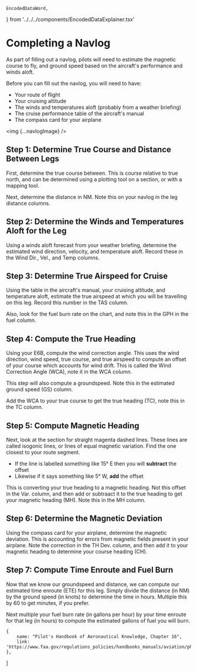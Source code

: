     EncodedDataWord,
} from '../../../components/EncodedDataExplainer.tsx'


# Completing a Navlog

As part of filling out a navlog, pilots will need to estimate the magnetic
course to fly, and ground speed based on the aircraft's performance and winds
aloft.

Before you can fill out the navlog, you will need to have:

-   Your route of flight
-   Your cruising altitude
-   The winds and temperatures aloft (probably from a weather briefing)
-   The cruise performance table of the aircraft's manual
-   The compass card for your airplane

<img {...navlogImage} />

## Step 1: Determine True Course and Distance Between Legs

First, determine the true course between. This is course relative to true north,
and can be determined using a plotting tool on a section, or with a mapping
tool.

Next, determine the distance in NM. Note this on your navlog in the leg distance
columns.

## Step 2: Determine the Winds and Temperatures Aloft for the Leg

Using a winds aloft forecast from your weather briefing, determine the estimated
wind direction, velocity, and temperature aloft. Record these in the Wind Dir.,
Vel., and Temp columns.

## Step 3: Determine True Airspeed for Cruise

Using the table in the aircraft's manual, your cruising altitude, and
temperature aloft, estimate the true airspeed at which you will be travelling on
this leg. Record this number in the TAS column.

Also, look for the fuel burn rate on the chart, and note this in the GPH in the
fuel column.

## Step 4: Compute the True Heading

Using your E6B, compute the wind correction angle. This uses the wind direction,
wind speed, true course, and true airspeed to compute an offset of your course
which accounts for wind drift. This is called the Wind Correction Angle (WCA),
note it in the WCA column.

This step will also compute a groundspeed. Note this in the estimated ground
speed (GS) column.

Add the WCA to your true course to get the true heading (TC), note this in the
TC column.

## Step 5: Compute Magnetic Heading

Next, look at the section for straight magenta dashed lines. These lines are
called isogonic lines, or lines of equal magnetic variation. Find the one
closest to your route segment.

-   If the line is labelled something like 15&deg; E then you will **subtract**
    the offset
-   Likewise if it says something like 5&deg; W, **add** the offset

This is converting your true heading to a magnetic heading. Not this offset in
the Var. column, and then add or subtraact it to the true heading to get your
magnetic heading (MH). Note this in the MH column.

## Step 6: Determine the Magnetic Deviation

Using the compass card for your airplane, determine the magnetic deviation. This
is accounting for errors from magnetic fields present in your airplane. Note the
correction in the TH Dev. column, and then add it to your magnetic heading to
determine your course heading (CH).

## Step 7: Compute Time Enroute and Fuel Burn

Now that we know our groundspeed and distance, we can compute our estimated time
enroute (ETE) for this leg. Simply divide the distance (in NM) by the ground
speed (in knots) to determine the time in hours. Multiple this by 60 to get
minutes, if you prefer.

Next multiple your fuel burn rate (in gallons per hour) by your time enroute for
that leg (in hours) to compute the estimated gallons of fuel you will burn.

    {
        name: "Pilot's Handbook of Aeronautical Knowledge, Chapter 16",
        link: 'https://www.faa.gov/regulations_policies/handbooks_manuals/aviation/phak/media/18_phak_ch16.pdf',
    },
]

